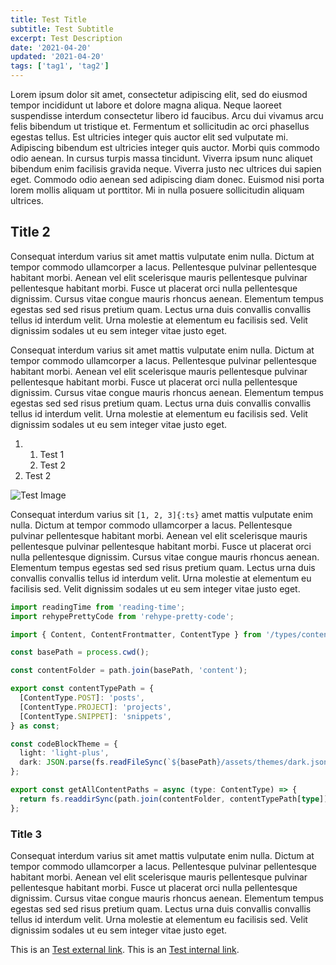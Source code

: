 ```yaml
---
title: Test Title
subtitle: Test Subtitle
excerpt: Test Description
date: '2021-04-20'
updated: '2021-04-20'
tags: ['tag1', 'tag2']
---
```


Lorem ipsum dolor sit amet, consectetur adipiscing elit, sed do eiusmod tempor incididunt ut labore et dolore magna aliqua. Neque laoreet suspendisse interdum consectetur libero id faucibus. Arcu dui vivamus arcu felis bibendum ut tristique et. Fermentum et sollicitudin ac orci phasellus egestas tellus. Est ultricies integer quis auctor elit sed vulputate mi. Adipiscing bibendum est ultricies integer quis auctor. Morbi quis commodo odio aenean. In cursus turpis massa tincidunt. Viverra ipsum nunc aliquet bibendum enim facilisis gravida neque. Viverra justo nec ultrices dui sapien eget. Commodo odio aenean sed adipiscing diam donec. Euismod nisi porta lorem mollis aliquam ut porttitor. Mi in nulla posuere sollicitudin aliquam ultrices.

## Title 2

<Test text='Hello World' />

Consequat interdum varius sit amet mattis vulputate enim nulla. Dictum at tempor commodo ullamcorper a lacus. Pellentesque pulvinar pellentesque habitant morbi. Aenean vel elit scelerisque mauris pellentesque pulvinar pellentesque habitant morbi. Fusce ut placerat orci nulla pellentesque dignissim. Cursus vitae congue mauris rhoncus aenean. Elementum tempus egestas sed sed risus pretium quam. Lectus urna duis convallis convallis tellus id interdum velit. Urna molestie at elementum eu facilisis sed. Velit dignissim sodales ut eu sem integer vitae justo eget.

<TestLiveCodeBlock />

Consequat interdum varius sit amet mattis vulputate enim nulla. Dictum at tempor commodo ullamcorper a lacus. Pellentesque
pulvinar pellentesque habitant morbi. Aenean vel elit scelerisque mauris pellentesque pulvinar pellentesque habitant morbi.
Fusce ut placerat orci nulla pellentesque dignissim. Cursus vitae congue mauris rhoncus aenean. Elementum tempus egestas
sed sed risus pretium quam. Lectus urna duis convallis convallis tellus id interdum velit. Urna molestie at elementum eu
facilisis sed. Velit dignissim sodales ut eu sem integer vitae justo eget.

1. 1. Test 1
   2. Test 2
2. Test 2

<Image alt='Test Image' src='/static/images/posts/test/test-image.jpg' width={4057} height={6086} />

Consequat interdum varius sit `[1, 2, 3]{:ts}` amet mattis vulputate enim nulla. Dictum at tempor commodo ullamcorper a lacus. Pellentesque pulvinar pellentesque habitant morbi. Aenean vel elit scelerisque mauris pellentesque pulvinar pellentesque habitant morbi. Fusce ut placerat orci nulla pellentesque dignissim. Cursus vitae congue mauris rhoncus aenean. Elementum tempus egestas sed sed risus pretium quam. Lectus urna duis convallis convallis tellus id interdum velit. Urna molestie at elementum eu facilisis sed. Velit dignissim sodales ut eu sem integer vitae justo eget.

```ts
import readingTime from 'reading-time';
import rehypePrettyCode from 'rehype-pretty-code';

import { Content, ContentFrontmatter, ContentType } from '/types/content';

const basePath = process.cwd();

const contentFolder = path.join(basePath, 'content');

export const contentTypePath = {
  [ContentType.POST]: 'posts',
  [ContentType.PROJECT]: 'projects',
  [ContentType.SNIPPET]: 'snippets',
} as const;

const codeBlockTheme = {
  light: 'light-plus',
  dark: JSON.parse(fs.readFileSync(`${basePath}/assets/themes/dark.json`, 'utf8')),
};

export const getAllContentPaths = async (type: ContentType) => {
  return fs.readdirSync(path.join(contentFolder, contentTypePath[type]));
};
```

### Title 3

Consequat interdum varius sit amet mattis vulputate enim nulla. Dictum at tempor commodo ullamcorper a lacus. Pellentesque pulvinar pellentesque habitant morbi. Aenean vel elit scelerisque mauris pellentesque pulvinar pellentesque habitant morbi. Fusce ut placerat orci nulla pellentesque dignissim. Cursus vitae congue mauris rhoncus aenean. Elementum tempus egestas sed sed risus pretium quam. Lectus urna duis convallis convallis tellus id interdum velit. Urna molestie at elementum eu facilisis sed. Velit dignissim sodales ut eu sem integer vitae justo eget.

This is an [Test external link](https://google.com).
This is an [Test internal link](/).
